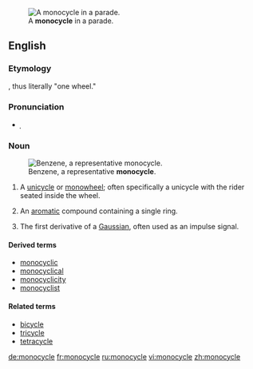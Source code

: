 [[Image:Monowheel.jpg|thumb|A '''monocycle''' in a parade.]]
==English==
===Etymology===
{{prefix|mono|cycle}}, thus literally "one wheel."

===Pronunciation===
*{{IPA|ˈmɑnoʊˌsaɪkl}}̩ {{qualifier|US}}

===Noun===
{{en-noun}}
[[Image:Benzene-2D-flat.png|thumb|Benzene, a representative '''monocycle'''.]]
# A [[unicycle]] or [[monowheel]]; often specifically a unicycle with the rider seated inside the wheel.
# {{organic chemistry}} An [[aromatic]] compound containing a single ring.
# {{communications}} The first derivative of a [[Gaussian]], often used as an impulse signal.

====Derived terms====
*[[monocyclic]]
*[[monocyclical]]
*[[monocyclicity]]
*[[monocyclist]]

====Related terms====
*[[bicycle]]
*[[tricycle]]
*[[tetracycle]]

[[de:monocycle]]
[[fr:monocycle]]
[[ru:monocycle]]
[[vi:monocycle]]
[[zh:monocycle]]